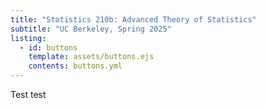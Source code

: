 ```yaml
---
title: "Statistics 210b: Advanced Theory of Statistics"
subtitle: "UC Berkeley, Spring 2025"
listing:
  - id: buttons
    template: assets/buttons.ejs
    contents: buttons.yml
---
```


::: {#buttons}
:::

Test test
